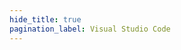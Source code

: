 ```yaml
---
hide_title: true
pagination_label: Visual Studio Code
---
```



<FeatureIcon src={visualStudioCode} alt="IDE" title="IDE" />
<LinkList
  srcList={[
    {
      title: "Git",
      link: "/docs/front-end/ide/visual-studio-code/git",
      src: visualStudioCode,
      alt: "Git",
    },
    {
      title: "Shortcuts",
      link: "/docs/front-end/ide/visual-studio-code/short-cuts",
      src: visualStudioCode,
      alt: "Shortcuts",
    },
  ]}
/>
